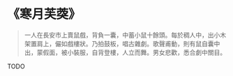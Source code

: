 # 《寒月芙葖》

> 一人在長安市上賣鼠戲，背負一囊，中蓄小鼠十餘頭。每於稠人中，出小木架置肩上，儼如戲樓狀。乃拍鼓板，唱古雜劇。歌聲甫動，則有鼠自囊中出，蒙假面，被小裝服，自背登樓，人立而舞。男女悲歡，悉合劇中關目。

TODO
